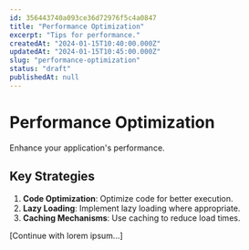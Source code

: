```yaml
---
id: 356443740a093ce36d72976f5c4a0847
title: "Performance Optimization"
excerpt: "Tips for performance."
createdAt: "2024-01-15T10:40:00.000Z"
updatedAt: "2024-01-15T10:45:00.000Z"
slug: "performance-optimization"
status: "draft"
publishedAt: null
---
```


# Performance Optimization

Enhance your application's performance.

## Key Strategies

1. **Code Optimization**: Optimize code for better execution.
2. **Lazy Loading**: Implement lazy loading where appropriate.
3. **Caching Mechanisms**: Use caching to reduce load times.

[Continue with lorem ipsum...]
